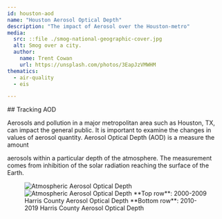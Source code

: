 ```yaml
---
id: houston-aod
name: "Houston Aerosol Optical Depth"
description: "The impact of Aerosol over the Houston-metro"
media:
  src: ::file ./smog-national-geographic-cover.jpg
  alt: Smog over a city.
  author:
    name: Trent Cowan
    url: https://unsplash.com/photos/3EapJzVMWHM
thematics:
  - air-quality
  - eis

---
```


<Block type='wide'>
<Prose>
  ## Tracking AOD

  Aerosols and pollution in a major metropolitan area such as Houston, TX, can impact the general public. It is important to examine the changes in values of aerosol quantity. Aerosol Optical Depth (AOD) is a measure the amount

aerosols within a particular depth of the atmosphere. The measurement comes from inhibition of the solar radiation reaching the surface of the Earth. 


</Prose>
</Block>

<Block>
<Figure>
  <Image
  src={new URL('./Harris_AOD_00_09_county.jpg', import.meta.url).href}
  alt='Atmospheric Aerosol Optical Depth'
  />
  <Image
  src={new URL('./Harris_AOD_10_19_county.jpg', import.meta.url).href}
  alt='Atmospheric Aerosol Optical Depth'
  />
  <Caption 
    attrAuthor='Harris County with Roads Overlayed to show the difference in AOD over the shapefiles' 
  >
    **Top row**: 2000-2009 Harris County Aerosol Optical Depth  
    **Bottom row**: 2010-2019 Harris County Aerosol Optical Depth
  </Caption> 
</Figure>
</Block>

